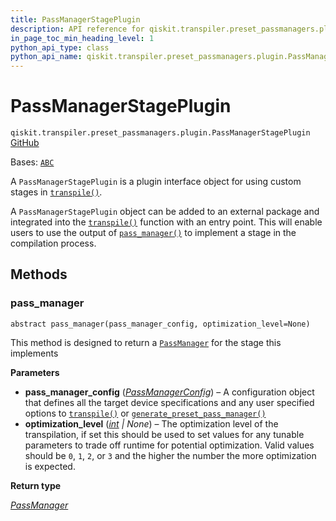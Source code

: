 ```yaml
---
title: PassManagerStagePlugin
description: API reference for qiskit.transpiler.preset_passmanagers.plugin.PassManagerStagePlugin
in_page_toc_min_heading_level: 1
python_api_type: class
python_api_name: qiskit.transpiler.preset_passmanagers.plugin.PassManagerStagePlugin
---
```


# PassManagerStagePlugin

<span id="qiskit.transpiler.preset_passmanagers.plugin.PassManagerStagePlugin" />

`qiskit.transpiler.preset_passmanagers.plugin.PassManagerStagePlugin` [GitHub](https://github.com/qiskit/qiskit/tree/stable/0.25/qiskit/transpiler/preset_passmanagers/plugin.py "view source code")

Bases: [`ABC`](https://docs.python.org/3/library/abc.html#abc.ABC "(in Python v3.12)")

A `PassManagerStagePlugin` is a plugin interface object for using custom stages in [`transpile()`](compiler#qiskit.compiler.transpile "qiskit.compiler.transpile").

A `PassManagerStagePlugin` object can be added to an external package and integrated into the [`transpile()`](compiler#qiskit.compiler.transpile "qiskit.compiler.transpile") function with an entry point. This will enable users to use the output of [`pass_manager()`](#qiskit.transpiler.preset_passmanagers.plugin.PassManagerStagePlugin.pass_manager "qiskit.transpiler.preset_passmanagers.plugin.PassManagerStagePlugin.pass_manager") to implement a stage in the compilation process.

## Methods

### pass\_manager

<span id="qiskit.transpiler.preset_passmanagers.plugin.PassManagerStagePlugin.pass_manager" />

`abstract pass_manager(pass_manager_config, optimization_level=None)`

This method is designed to return a [`PassManager`](qiskit.transpiler.PassManager "qiskit.transpiler.PassManager") for the stage this implements

**Parameters**

*   **pass\_manager\_config** ([*PassManagerConfig*](qiskit.transpiler.PassManagerConfig "qiskit.transpiler.passmanager_config.PassManagerConfig")) – A configuration object that defines all the target device specifications and any user specified options to [`transpile()`](compiler#qiskit.compiler.transpile "qiskit.compiler.transpile") or [`generate_preset_pass_manager()`](transpiler_preset#qiskit.transpiler.preset_passmanagers.generate_preset_pass_manager "qiskit.transpiler.preset_passmanagers.generate_preset_pass_manager")
*   **optimization\_level** ([*int*](https://docs.python.org/3/library/functions.html#int "(in Python v3.12)") *| None*) – The optimization level of the transpilation, if set this should be used to set values for any tunable parameters to trade off runtime for potential optimization. Valid values should be `0`, `1`, `2`, or `3` and the higher the number the more optimization is expected.

**Return type**

[*PassManager*](qiskit.transpiler.PassManager "qiskit.transpiler.passmanager.PassManager")

